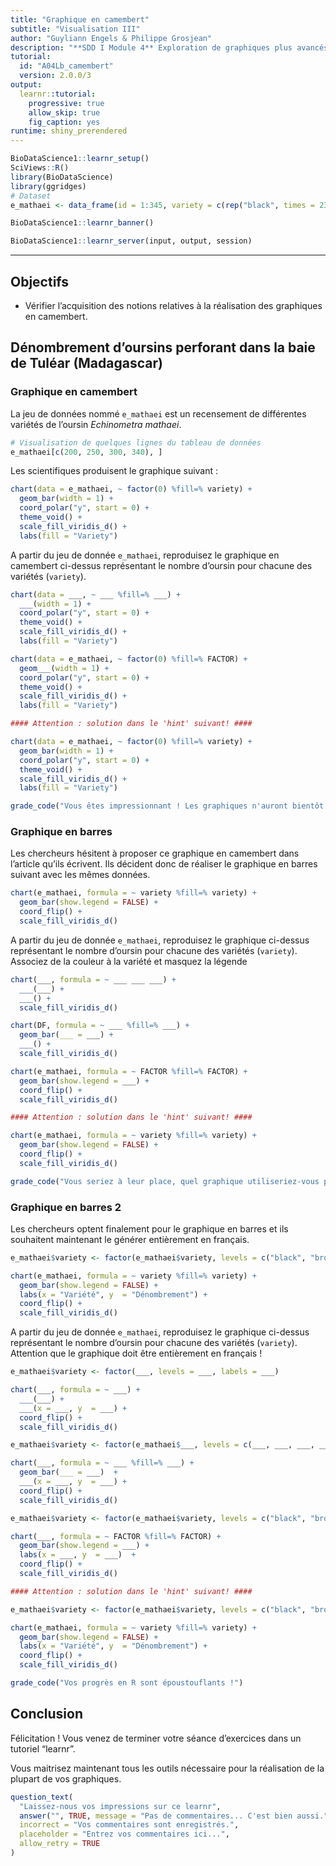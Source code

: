 ```yaml
---
title: "Graphique en camembert"
subtitle: "Visualisation III"
author: "Guyliann Engels & Philippe Grosjean"
description: "**SDD I Module 4** Exploration de graphiques plus avancés dans R."
tutorial:
  id: "A04Lb_camembert"
  version: 2.0.0/3
output:
  learnr::tutorial:
    progressive: true
    allow_skip: true
    fig_caption: yes
runtime: shiny_prerendered
---
```


```r
BioDataScience1::learnr_setup()
SciViews::R()
library(BioDataScience)
library(ggridges)
# Dataset
e_mathaei <- data_frame(id = 1:345, variety = c(rep("black", times = 236), rep("purple" , times = 40), rep("brown", times = 35), rep("green", times = 34)))
```

```r
BioDataScience1::learnr_banner()
```

```r
BioDataScience1::learnr_server(input, output, session)
```

----

## Objectifs

- Vérifier l'acquisition des notions relatives à la réalisation des graphiques en camembert.

## Dénombrement d'oursins perforant dans la baie de Tuléar (Madagascar)

### Graphique en camembert

La jeu de données nommé `e_mathaei` est un recensement de différentes variétés de l'oursin *Echinometra mathaei*. 

```r
# Visualisation de quelques lignes du tableau de données
e_mathaei[c(200, 250, 300, 340), ]
```

Les scientifiques produisent le graphique suivant :

```r
chart(data = e_mathaei, ~ factor(0) %fill=% variety) +
  geom_bar(width = 1) + 
  coord_polar("y", start = 0) +
  theme_void() +
  scale_fill_viridis_d() +
  labs(fill = "Variety")
```

A partir du jeu de donnée `e_mathaei`, reproduisez le graphique en camembert ci-dessus représentant le nombre d'oursin pour chacune des variétés (`variety`).

```r
chart(data = ___, ~ ___ %fill=% ___) +
  ___(width = 1) + 
  coord_polar("y", start = 0) +
  theme_void() +
  scale_fill_viridis_d() +
  labs(fill = "Variety")
```

```r
chart(data = e_mathaei, ~ factor(0) %fill=% FACTOR) +
  geom___(width = 1) + 
  coord_polar("y", start = 0) +
  theme_void() +
  scale_fill_viridis_d() +
  labs(fill = "Variety")

#### Attention : solution dans le 'hint' suivant! ####
```

```r
chart(data = e_mathaei, ~ factor(0) %fill=% variety) +
  geom_bar(width = 1) + 
  coord_polar("y", start = 0) +
  theme_void() +
  scale_fill_viridis_d() +
  labs(fill = "Variety")
```

```r
grade_code("Vous êtes impressionnant ! Les graphiques n'auront bientôt plus de secrets pour vous.")
```

### Graphique en barres

Les chercheurs hésitent à proposer ce graphique en camembert dans l'article qu'ils écrivent. Ils décident donc de réaliser le graphique en barres suivant avec les mêmes données. 

```r
chart(e_mathaei, formula = ~ variety %fill=% variety) +
  geom_bar(show.legend = FALSE) +
  coord_flip() + 
  scale_fill_viridis_d()
```

A partir du jeu de donnée `e_mathaei`, reproduisez le graphique ci-dessus représentant le nombre d'oursin pour chacune des variétés (`variety`). Associez de la couleur à la variété et masquez la légende

```r
chart(___, formula = ~ ___ ___ ___) +
  ___(___) +
  ___() + 
  scale_fill_viridis_d()
```

```r
chart(DF, formula = ~ ___ %fill=% ___) +
  geom_bar(___ = ___) +
  ___() + 
  scale_fill_viridis_d()
```

```r
chart(e_mathaei, formula = ~ FACTOR %fill=% FACTOR) +
  geom_bar(show.legend = ___) +
  coord_flip() + 
  scale_fill_viridis_d()

#### Attention : solution dans le 'hint' suivant! ####
```

```r
chart(e_mathaei, formula = ~ variety %fill=% variety) +
  geom_bar(show.legend = FALSE) +
  coord_flip() + 
  scale_fill_viridis_d()
```

```r
grade_code("Vous seriez à leur place, quel graphique utiliseriez-vous pour présenter ces données ? Graphique en barres ou en camembert ?")
```

### Graphique en barres 2

Les chercheurs optent finalement pour le graphique en barres et ils souhaitent maintenant le générer entièrement en français. 

```r
e_mathaei$variety <- factor(e_mathaei$variety, levels = c("black", "brown", "green", "purple"), labels = c("noir", "brun", "vert", "mauve"))

chart(e_mathaei, formula = ~ variety %fill=% variety) +
  geom_bar(show.legend = FALSE) + 
  labs(x = "Variété", y  = "Dénombrement") +
  coord_flip() + 
  scale_fill_viridis_d()
```

A partir du jeu de donnée `e_mathaei`, reproduisez le graphique ci-dessus représentant le nombre d'oursin pour chacune des variétés (`variety`). Attention que le graphique doit être entièrement en français !  

```r
e_mathaei$variety <- factor(___, levels = ___, labels = ___)

chart(___, formula = ~ ___) +
  ___(___) + 
  ___(x = ___, y  = ___) +
  coord_flip() + 
  scale_fill_viridis_d()
```

```r
e_mathaei$variety <- factor(e_mathaei$___, levels = c(___, ___, ___, ___), labels = c(___, ___, ___, ___))

chart(___, formula = ~ ___ %fill=% ___) +
  geom_bar(___ = ___)  + 
  ___(x = ___, y  = ___) +
  coord_flip() + 
  scale_fill_viridis_d()
```

```r
e_mathaei$variety <- factor(e_mathaei$variety, levels = c("black", "brown", "green", "purple"), labels = c("noir", "brun", "vert", "mauve"))

chart(___, formula = ~ FACTOR %fill=% FACTOR) +
  geom_bar(show.legend = ___) +
  labs(x = ___, y  = ___)  + 
  coord_flip() + 
  scale_fill_viridis_d()

#### Attention : solution dans le 'hint' suivant! ####
```

```r
e_mathaei$variety <- factor(e_mathaei$variety, levels = c("black", "brown", "green", "purple"), labels = c("noir", "brun", "vert", "mauve"))

chart(e_mathaei, formula = ~ variety %fill=% variety) +
  geom_bar(show.legend = FALSE) + 
  labs(x = "Variété", y  = "Dénombrement") +
  coord_flip() + 
  scale_fill_viridis_d()
```

```r
grade_code("Vos progrès en R sont époustouflants !")
```

## Conclusion

Félicitation ! Vous venez de terminer votre séance d'exercices dans un tutoriel "learnr".

Vous maitrisez maintenant tous les outils nécessaire pour la réalisation de la plupart de vos graphiques. 

```r
question_text(
  "Laissez-nous vos impressions sur ce learnr",
  answer("", TRUE, message = "Pas de commentaires... C'est bien aussi."),
  incorrect = "Vos commentaires sont enregistrés.",
  placeholder = "Entrez vos commentaires ici...",
  allow_retry = TRUE
)
```

